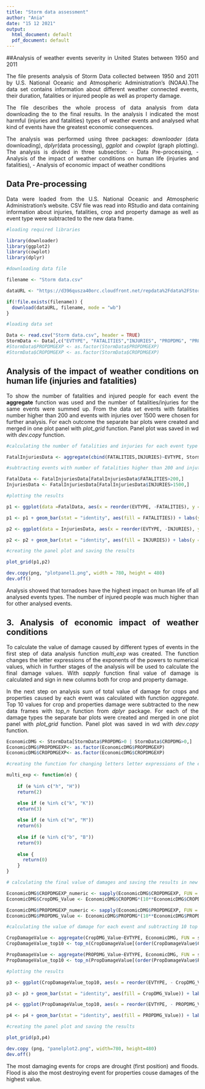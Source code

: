 ```yaml
---
title: "Storm data assessment"
author: "Ania"
date: "15 12 2021"
output:
  html_document: default
  pdf_document: default
---
```

<style>
body {
text-align: justify}
</style>

##Analysis of weather events severity in United States between 1950 and 2011 

The file presents analysis of Storm Data collected between 1950 and 2011 by U.S. National Oceanic and Atmospheric Administration's (NOAA).The data set contains information about different weather connected events, their duration, fatalities or injured people as well as property damage. 

The file describes the whole process of data analysis from data downloading the to the final results. In the analysis I indicated the most harmful (injuries and fatalities) types of weather events and analysed what kind of events have the greatest economic consequences.

The analysis was performed using three packages:  *downloader* (data downloading), *dplyr*(data processing), *ggplot* and *cowplot* (graph plotting). The analysis is divided in three subsection: 
- Data Pre-processing, 
- Analysis of the impact of weather conditions on human life (injuries and fatalities), 
- Analysis of economic impact of weather conditions

## Data Pre-processing

Data were loaded from the U.S. National Oceanic and Atmospheric Administration's website. CSV file was read into RStudio and data containing information about injuries, fatalities, crop and property damage as well as event type were subtracted to the new data frame.

```r
#loading required libraries

library(downloader)
library(ggplot2)
library(cowplot)
library(dplyr)

#downloading data file

filename <- "Storm data.csv"

dataURL <- "https://d396qusza40orc.cloudfront.net/repdata%2Fdata%2FStormData.csv.bz2"

if(!file.exists(filename)) {
  download(dataURL, filename, mode = "wb")
}

#loading data set

Data <- read.csv("Storm data.csv", header = TRUE)
StormData <- Data[,c("EVTYPE", "FATALITIES","INJURIES", "PROPDMG", "PROPDMGEXP","CROPDMG", "CROPDMGEXP")]
#StormData$PROPDMGEXP <- as.factor(StormData$PROPDMGEXP)
#StormData$CROPDMGEXP <- as.factor(StormData$CROPDMGEXP)

```
## Analysis of the impact of weather conditions on human life (injuries and fatalities)

To show the number of fatalities and injured people for each event the **aggregate** function was used and the number of fatalities/injuries for the same events were summed up. From the data set events with fatalities number higher than 200 and events with injuries over 1500 were chosen for further analysis. For each outcome the separate bar plots were created and merged in one plot panel with *plot_grid* function. Panel plot was saved in wd with *dev.copy* function.
```r

#calculating the number of fatalities and injuries for each event type

FatalInjuriesData <- aggregate(cbind(FATALITIES,INJURIES)~EVTYPE, StormData, FUN = sum)

#subtracting events with number of fatalities higher than 200 and injuties higher than 1500

FatalData <- FatalInjuriesData[FatalInjuriesData$FATALITIES>200,]
InjuriesData <- FatalInjuriesData[FatalInjuriesData$INJURIES>1500,]

#plotting the results

p1 <- ggplot(data =FatalData, aes(x = reorder(EVTYPE, -FATALITIES), y = FATALITIES))

p1 <- p1 + geom_bar(stat = "identity", aes(fill = FATALITIES)) + labs(y = "FATALITIES", x = NULL) + theme(axis.text.x = element_text(angle = 90)) + ggtitle("Weather events with number of \n fatalities over 200") + scale_fill_continuous(low = "firebrick4", high = "firebrick") 

p2 <- ggplot(data = InjuriesData, aes(x = reorder(EVTYPE, -INJURIES), y = INJURIES))

p2 <- p2 + geom_bar(stat = "identity", aes(fill = INJURIES)) + labs(y = "INJURIES", x = NULL) + theme(axis.text.x = element_text(angle = 90)) + ggtitle("Weather events with number of \n injuries over 1500") + scale_fill_continuous(low = "gold4", high = "gold") 

#creating the panel plot and saving the results

plot_grid(p1,p2)

dev.copy(png, "plotpanel1.png", width = 780, height = 480)
dev.off()
```
Analysis showed that tornadoes have the highest impact on human life of all analysed events types. The number of injured people was much higher than for other analysed events.


## 3. Analysis of economic impact of weather conditions

To calculate the value of damage caused by different types of events in the first step of data analysis function *multi_exp* was created. The function changes the letter expressions of the exponents of the powers to numerical values, which in further stages of the analysis will be used to calculate the final damage values. With *sapply* function final value of damage is calculated and sign in new columns both for crop and property damage.

In the next step on analysis sum of total value of damage for crops and properties caused by each event was calculated with function *aggregate*. Top 10  values for crop and properties damage were subtracted to the new data frames with *top_n* function from *dplyr* package. For each of the damage types the separate bar plots were created and merged in one plot panel with *plot_grid* function. Panel plot was saved in wd with *dev.copy* function.

```r
EconomicDMG <- StormData[StormData$PROPDMG>0 | StormData$CROPDMG>0,]
EconomicDMG$PROPDMGEXP<- as.factor(EconomicDMG$PROPDMGEXP)
EconomicDMG$CROPDMGEXP<- as.factor(EconomicDMG$CROPDMGEXP)

#creating the function for changing letters letter expressions of the exponents of the powers to numerical values

multi_exp <- function(e) {
  
    if (e %in% c("h", "H")) 
    return(2) 

    else if (e %in% c("k", "K")) 
    return(3) 
  
    else if (e %in% c("m", "M"))
    return(6)
  
    else if (e %in% c("b", "B"))
    return(9)
    
    else {
      return(0)
    }
}

# calculating the final value of damages and saving the results in new columns 

EconomicDMG$CROPDMGEXP_numeric <- sapply(EconomicDMG$CROPDMGEXP, FUN = multi_exp)
EconomicDMG$CropDMG_Value <- EconomicDMG$CROPDMG*(10**EconomicDMG$CROPDMGEXP_numeric)

EconomicDMG$PROPDMGEXP_numeric <- sapply(EconomicDMG$PROPDMGEXP, FUN = multi_exp)
EconomicDMG$PROPDMG_Value <- EconomicDMG$PROPDMG*(10**EconomicDMG$PROPDMGEXP_numeric)

#calculating the value of damage for each event and subtracting 10 top values for crop and properties damage to the new data frames

CropDamageValue <- aggregate(CropDMG_Value~EVTYPE, EconomicDMG, FUN = sum)
CropDamageValue_top10 <- top_n(CropDamageValue[(order(CropDamageValue$CropDMG_Value, na.last = TRUE,decreasing = TRUE)),],10)

PropDamageValue <- aggregate(PROPDMG_Value~EVTYPE, EconomicDMG, FUN = sum)
PropDamageValue_top10 <- top_n(PropDamageValue[(order(PropDamageValue$PROPDMG_Value, na.last = TRUE,decreasing = TRUE)),],10)

#plotting the results

p3 <- ggplot(CropDamageValue_top10, aes(x = reorder(EVTYPE, - CropDMG_Value), y = CropDMG_Value))

p3 <- p3 + geom_bar(stat = "identity", aes(fill = CropDMG_Value)) + labs(y = "Value of crop damage", x = NULL) + theme(axis.text.x = element_text(angle = 90)) + ggtitle("Weather events with highest of \n value of crop damage") +  scale_fill_continuous(low = "springgreen1", high = "springgreen4")

p4 <- ggplot(PropDamageValue_top10, aes(x = reorder(EVTYPE, - PROPDMG_Value), y = PROPDMG_Value))

p4 <- p4 + geom_bar(stat = "identity", aes(fill = PROPDMG_Value)) + labs(y = "Value of property damage", x = NULL) + theme(axis.text.x = element_text(angle = 90)) + ggtitle("Weather events with highest of \n value of property damage") + scale_fill_continuous(low = "deepskyblue1", high = "deepskyblue4")

#creating the panel plot and saving the results

plot_grid(p3,p4)

dev.copy (png, "panelplot2.png", width=780, height=480)
dev.off()
```
The most damaging events for crops are drought (first position) and floods. Flood is also the most destroying event for properties couse damages of the highest value.
